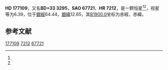 {{Starbox begin
| name = HD 177109
}}
{{Starbox observe
| epoch = [[J2000.0|J2000.0]]
| constell = {{星座名待查}}<ref name=SIMBAD>{{cite web
 | url=http://simbad.u-strasbg.fr/simbad/sim-id?Ident=HR+7212
 | title=Pulsating variable Star
 | publisher=Centre de Données astronomiques de Strasbourg
 | work=SIMBAD
 | accessdate=2012-07-13
 | archive-date=2019-08-09
 | archive-url=https://web.archive.org/web/20190809081357/http://simbad.u-strasbg.fr/simbad/sim-id?Ident=HR+7212
 }}</ref><ref name=DATA>{{cite web
 | url=http://vizier.u-strasbg.fr/viz-bin/VizieR-5?-out.add=.&-source=5050&-corr=PK=HR&-out.max=9999&HR=7212
 | title=VizieR Detailed Page
 | accessdate=2012-07-13
 | archive-date=2016-03-05
 | archive-url=https://web.archive.org/web/20160305002232/http://vizier.u-strasbg.fr/viz-bin/VizieR-5?-out.add=.&-source=5050&-corr=PK=HR&-out.max=9999&HR=7212
 | dead-url=no
 }}</ref>
| 星官 = 
| ra = {{RA|19|1|48.3}}<ref name=SIMBAD /><ref name=DATA />
| dec = {{DEC|+33|37|17}}<ref name=SIMBAD /><ref name=DATA />
| appmag_v = 6.39<ref name=SIMBAD /><ref name=DATA />
}}
{{Starbox character
| class = B5IV<ref name=SIMBAD /><ref name=DATA />
| b-v = -0.12<ref name=SIMBAD /><ref name=DATA />
| u-b = -0.62<ref name=SIMBAD /><ref name=DATA />
| r-i = <ref name=SIMBAD /><ref name=DATA />
| variable = 
}}
{{Starbox astrometry
| radial_v = -0.62
| prop_mo_ra = -23
| parallax = 
| p_error = 
}}
{{Starbox catalog
| names =BD+33 3295，[[SAO星表|SAO]] 67721，[[HD星表|HD]] 177109，[[HR星表|HR]] 7212}}
{{Starbox reference |Simbad=HR+7212}}
{{Starbox end}}

'''HD 177109'''，又名'''BD+33 3295'''，'''SAO 67721'''、'''HR 7212'''，是一颗恒星<ref name=SIMBAD /><ref name=DATA />，视星等为6.39，位于[[銀道座標系|銀經]]64.44，[[銀道座標系|銀緯]]12.65，其[[B1900.0|B1900.0]]坐标为赤經{{RA|18|58|6.5}}，赤緯{{DEC|+33|12.65|38}}。

== 参考文献 ==
{{reflist}}

{{star-stub}}

[[Category:HD和HDE天體|177109]]
[[Category:HR天體|7212]]
[[Category:SAO天體|67721]]